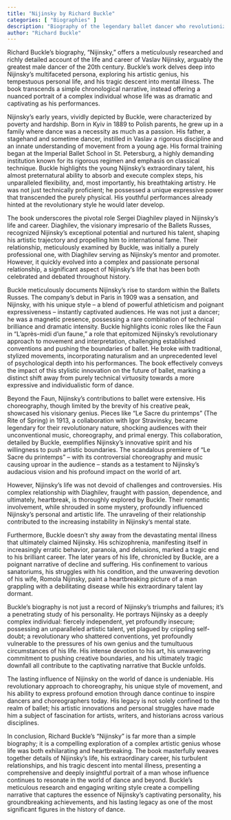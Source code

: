 ```yaml
---
title: "Nijinsky by Richard Buckle"
categories: [ "Biographies" ]
description: "Biography of the legendary ballet dancer who revolutionized male dance"
author: "Richard Buckle"
---
```

Richard Buckle’s biography, "Nijinsky," offers a meticulously researched and richly detailed account of the life and career of Vaslav Nijinsky, arguably the greatest male dancer of the 20th century.  Buckle’s work delves deep into Nijinsky's multifaceted persona, exploring his artistic genius, his tempestuous personal life, and his tragic descent into mental illness.  The book transcends a simple chronological narrative, instead offering a nuanced portrait of a complex individual whose life was as dramatic and captivating as his performances.

Nijinsky's early years, vividly depicted by Buckle, were characterized by poverty and hardship. Born in Kyiv in 1889 to Polish parents, he grew up in a family where dance was a necessity as much as a passion. His father, a stagehand and sometime dancer, instilled in Vaslav a rigorous discipline and an innate understanding of movement from a young age.  His formal training began at the Imperial Ballet School in St. Petersburg, a highly demanding institution known for its rigorous regimen and emphasis on classical technique.  Buckle highlights the young Nijinsky's extraordinary talent, his almost preternatural ability to absorb and execute complex steps, his unparalleled flexibility, and, most importantly, his breathtaking artistry.  He was not just technically proficient; he possessed a unique expressive power that transcended the purely physical.  His youthful performances already hinted at the revolutionary style he would later develop.

The book underscores the pivotal role Sergei Diaghilev played in Nijinsky's life and career. Diaghilev, the visionary impresario of the Ballets Russes, recognized Nijinsky's exceptional potential and nurtured his talent, shaping his artistic trajectory and propelling him to international fame. Their relationship, meticulously examined by Buckle, was initially a purely professional one, with Diaghilev serving as Nijinsky's mentor and promoter. However, it quickly evolved into a complex and passionate personal relationship, a significant aspect of Nijinsky's life that has been both celebrated and debated throughout history.

Buckle meticulously documents Nijinsky’s rise to stardom within the Ballets Russes.  The company's debut in Paris in 1909 was a sensation, and Nijinsky, with his unique style – a blend of powerful athleticism and poignant expressiveness – instantly captivated audiences. He was not just a dancer; he was a magnetic presence, possessing a rare combination of technical brilliance and dramatic intensity. Buckle highlights iconic roles like the Faun in "L'après-midi d'un faune," a role that epitomized Nijinsky's revolutionary approach to movement and interpretation, challenging established conventions and pushing the boundaries of ballet.  He broke with traditional, stylized movements, incorporating naturalism and an unprecedented level of psychological depth into his performances.  The book effectively conveys the impact of this stylistic innovation on the future of ballet,  marking a distinct shift away from purely technical virtuosity towards a more expressive and individualistic form of dance.

Beyond the Faun, Nijinsky's contributions to ballet were extensive. His choreography, though limited by the brevity of his creative peak, showcased his visionary genius.  Pieces like "Le Sacre du printemps" (The Rite of Spring) in 1913, a collaboration with Igor Stravinsky, became legendary for their revolutionary nature, shocking audiences with their unconventional music, choreography, and primal energy.  This collaboration, detailed by Buckle, exemplifies Nijinsky's innovative spirit and his willingness to push artistic boundaries.  The scandalous premiere of "Le Sacre du printemps" – with its controversial choreography and music causing uproar in the audience – stands as a testament to Nijinsky's audacious vision and his profound impact on the world of art.

However, Nijinsky's life was not devoid of challenges and controversies.  His complex relationship with Diaghilev, fraught with passion, dependence, and ultimately, heartbreak, is thoroughly explored by Buckle. Their romantic involvement, while shrouded in some mystery, profoundly influenced Nijinsky's personal and artistic life.  The unraveling of their relationship contributed to the increasing instability in Nijinsky's mental state.

Furthermore, Buckle doesn't shy away from the devastating mental illness that ultimately claimed Nijinsky. His schizophrenia, manifesting itself in increasingly erratic behavior, paranoia, and delusions, marked a tragic end to his brilliant career. The later years of his life, chronicled by Buckle, are a poignant narrative of decline and suffering.  His confinement to various sanatoriums, his struggles with his condition, and the unwavering devotion of his wife, Romola Nijinsky, paint a heartbreaking picture of a man grappling with a debilitating disease while his extraordinary talent lay dormant.

Buckle's biography is not just a record of Nijinsky's triumphs and failures; it's a penetrating study of his personality.  He portrays Nijinsky as a deeply complex individual: fiercely independent, yet profoundly insecure; possessing an unparalleled artistic talent, yet plagued by crippling self-doubt; a revolutionary who shattered conventions, yet profoundly vulnerable to the pressures of his own genius and the tumultuous circumstances of his life.  His intense devotion to his art, his unwavering commitment to pushing creative boundaries, and his ultimately tragic downfall all contribute to the captivating narrative that Buckle unfolds.

The lasting influence of Nijinsky on the world of dance is undeniable.  His revolutionary approach to choreography, his unique style of movement, and his ability to express profound emotion through dance continue to inspire dancers and choreographers today.  His legacy is not solely confined to the realm of ballet; his artistic innovations and personal struggles have made him a subject of fascination for artists, writers, and historians across various disciplines.

In conclusion, Richard Buckle’s "Nijinsky" is far more than a simple biography; it is a compelling exploration of a complex artistic genius whose life was both exhilarating and heartbreaking.  The book masterfully weaves together details of Nijinsky's life, his extraordinary career, his turbulent relationships, and his tragic descent into mental illness, presenting a comprehensive and deeply insightful portrait of a man whose influence continues to resonate in the world of dance and beyond. Buckle's meticulous research and engaging writing style create a compelling narrative that captures the essence of Nijinsky's captivating personality, his groundbreaking achievements, and his lasting legacy as one of the most significant figures in the history of dance.

